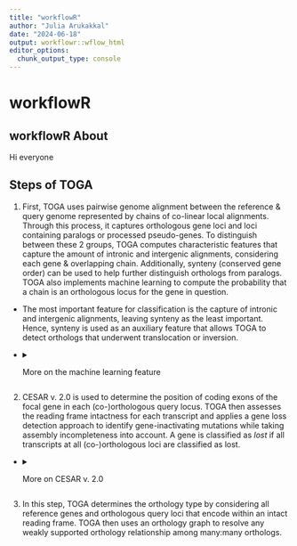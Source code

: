 ---
title: "workflowR"
author: "Julia Arukakkal"
date: "2024-06-18"
output: workflowr::wflow_html
editor_options:
  chunk_output_type: console
---

# workflowR {.tabset}
## workflowR About  
Hi everyone

## Steps of TOGA

1. First, TOGA uses pairwise genome alignment between the reference & query genome represented by chains of co-linear local alignments. Through this process, it captures orthologous gene loci and loci containing paralogs or processed pseudo-genes. To distinguish between these 2 groups, TOGA computes characteristic features that capture the amount of intronic and intergenic alignments, considering each gene & overlapping chain. Additionally, synteny (conserved gene order) can be used to help further distinguish orthologs from paralogs. TOGA also implements machine learning to compute the probability that a chain is an orthologous locus for the gene in question. 

  - The most important feature for classification is the capture of    intronic and intergenic alignments, leaving synteny as the least    important. Hence, synteny is used as an auxiliary feature that      allows TOGA to detect orthologs that underwent translocation or     inversion.

  * <details>
     <summary>More on the machine learning feature</summary>
       
       The machine learning classifier was trained on known orthologous genes between humans (reference) and mice (query) from Ensembl Compara. This classifier was then tested on independent query species (rat, dog, and armadillo) that represented different placental mammal orders  and produced a nearly perfect classification of orthologous chains. 
       
       When manually examining data it was found that misclassifications that produced false positives are mostly due to partial or full gene duplications and half of false negative may be due to faster X chromosome evolution. 
       
   </details>
   
2. CESAR v. 2.0 is used to determine the position of coding exons of the focal gene in each (co-)orthologous query locus. TOGA then assesses the reading frame intactness for each transcript and applies a gene loss detection approach to identify gene-inactivating mutations while taking assembly incompleteness into account. A gene is classified as *lost* if all transcripts at all (co-)orthologous loci are classified as lost.

  * <details>
      <summary>More on CESAR v. 2.0</summary>
      "CESAR 2.0 (Coding Exon Structure Aware Realigner 2.0) is a          method to realign coding exons or genes to DNA sequences            using a Hidden Markov Model.  

      Compared to its predecessor, CESAR 2.0 is 77X times faster       on average (132X times faster for large exons) and requires         30-times less memory. In addition, CESAR 2.0 improves the           accuracy of the comparative gene annotation by two new              features. First, CESAR 2.0 substantially improves the               identification of splice sites that have shifted over a larger       distance, which improves the accuracy of detecting the correct       exon boundaries. Second, CESAR 2.0 provides a new gene mode         that re-aligns entire genes at once. This mode is able to           recognize complete intron deletions and will annotate larger        joined exons that arose by intron deletion events."
      
      -- From the [Hiller Lab GitHub page on CESAR 2.0](https://github.com/hillerlab/CESAR2.0)
      
    </details>
    
3. In this step, TOGA determines the orthology type by considering all reference genes and orthologous query loci that encode within an intact reading frame. TOGA then uses an orthology graph to resolve any weakly supported orthology relationship among many:many orthologs.


```{r}

```

